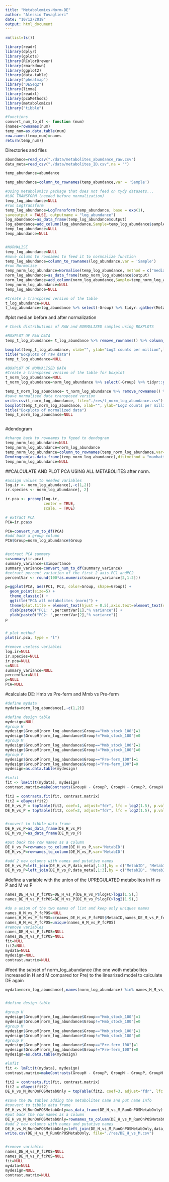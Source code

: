```yaml
---
title: "Metabolomics-Norm-DE"
author: "Alessio Tovaglieri"
date: "10/12/2018"
output: html_document
---
```

```r
rm(list=ls())

library(readr)
library(dplyr)
library(gplots)
library(RColorBrewer)
library(rmarkdown)
library(ggplot2)
library(data.table)
library("pheatmap")
library("DESeq2")
library(limma)
library(readxl)
library(pcaMethods)
library(metabolomics)
library("tibble")

#functions
convert_num_to_df <- function (num)
{names=rownames(num)
temp_num=as.data.table(num)
row.names(temp_num)=names
return(temp_num)}

```

Directories and files 


```r
abundance=read_csv("./data/metabolites_abundance_raw.csv")
data_meta=read_csv("./data/metabolites_ID.csv",na = "")

temp_abundance=abundance

temp_abundance=column_to_rownames(temp_abundance,var = 'Sample')

#Using metabolomics package that does not feed on tydy datasets...
#LOG TRANSFORM (needed before normalization)
temp_log_abundance=NULL
#run LogTransform
temp_log_abundance=LogTransform(temp_abundance, base = exp(1),
saveoutput = FALSE, outputname = "log_abundance")
log_abundance=as_data_frame(temp_log_abundance$output)
log_abundance=add_column(log_abundance,Sample=temp_log_abundance$samples,.before = 1)
temp_log_abundance=NULL
temp_abundance=NULL


#NORMALISE
temp_log_abundance=NULL
#move column to rownames to feed it to normnalize function
temp_log_abundance=column_to_rownames(log_abundance,var = 'Sample')
#run Normalise
temp_norm_log_abundance=Normalise(temp_log_abundance, method = c("median"), saveoutput = FALSE)
norm_log_abundance=as_data_frame(temp_norm_log_abundance$output)
norm_log_abundance=add_column(norm_log_abundance,Sample=temp_norm_log_abundance$samples,.before = 1)
temp_norm_log_abundance=NULL
temp_log_abundance=NULL

#Create a transposed version of the table 
t_log_abundance=NULL
t_log_abundance=log_abundance %>% select(-Group) %>% tidyr::gather(MetaID,valname,-Sample) %>% tidyr::spread(Sample,valname)


```
#plot median before and after normalization
```r

# Check distributions of RAW and NORMALIZED samples using BOXPLOTS

#BOXPLOT OF RAW DATA
temp_t_log_abundance= t_log_abundance %>% remove_rownames() %>% column_to_rownames("MetaID")

boxplot(temp_t_log_abundance, xlab="", ylab="Log2 counts per million",las=2,par(mar=c(8,8,4,2)),staplewex = 1)
title("Boxplots of raw data")
temp_t_log_abundance=NULL

#BOXPLOT OF NORMALISED DATA
#Create a transposed version of the table for boxplot
t_norm_log_abundance=NULL
t_norm_log_abundance=norm_log_abundance %>% select(-Group) %>% tidyr::gather(MetaID,valname,-Sample) %>% tidyr::spread(Sample,valname)

temp_t_norm_log_abundance= t_norm_log_abundance %>% remove_rownames() %>% column_to_rownames("MetaID")
#save normalised data transposed version
write.csv(t_norm_log_abundance, file="./res/t_norm_log_abundance.csv")
boxplot(temp_t_norm_log_abundance, xlab="", ylab="Log2 counts per million",las=2,par(mar=c(8,8,4,2)),staplewex = 1)
title("Boxplots of normalized data")
temp_t_norm_log_abundance=NULL



```






#dendogram
```r
#change back to rownames to fgeed to dendogram
temp_norm_log_abundance=NULL
temp_norm_log_abundance=norm_log_abundance
temp_norm_log_abundance=column_to_rownames(temp_norm_log_abundance,var='Sample')
Dendrogram(as.data.frame(temp_norm_log_abundance),distmethod = "manhattan", aggmethod = "ward", main = "Dendrogram all metab norm", cex = 0.4)
temp_norm_log_abundance=NULL
```


##CALCULATE AND PLOT PCA USING ALL METABOLITES after norm.

```r
#assign values to needed variables
log.ir <- norm_log_abundance[,-c(1,2)]
ir.species <- norm_log_abundance[, 2]

ir.pca <- prcomp(log.ir,
                 center = TRUE,
                 scale. = TRUE) 

# extract PCA
PCA=ir.pca$x

PCA=convert_num_to_df(PCA)
#add back a group column
PCA$Group=norm_log_abundance$Group


#extract PCA summary
s=summary(ir.pca)
summary_variance=s$importance
summary_variance=convert_num_to_df(summary_variance)
#extract percent variation of the first 2 axis PC1 andPC2
percentVar <- round(100*as.numeric(summary_variance[2,1:2]))

p=ggplot(PCA, aes(PC1, PC2, color=Group, shape=Group)) +
  geom_point(size=5) +
  theme_classic() +
  ggtitle("PCA all metabolites (norm)") +
  theme(plot.title = element_text(hjust = 0.5),axis.text=element_text(size=10),legend.text = element_text(size=10),legend.title = element_text(size=10), axis.title=element_text(size=10) )+
  xlab(paste0("PC1: ",percentVar[1],"% variance")) +
  ylab(paste0("PC2: ",percentVar[2],"% variance")) 
p


# plot method
plot(ir.pca, type = "l")

#remove useless variables
log.ir=NULL
ir.species=NULL
ir.pca=NULL
s=NULL
summary_variance=NULL
percentVar=NULL
p=NULL
PCA=NULL
```

#calculate DE: Hmb vs Pre-ferm and Mmb vs Pre-ferm 

```r

#define mydata
mydata=norm_log_abundance[,-c(1,2)]

#define design table
mydesign=NULL
#group H
mydesign$GroupH[norm_log_abundance$Group=="Hmb_stock_100"]=1
mydesign$GroupH[norm_log_abundance$Group!="Hmb_stock_100"]=0
#group M
mydesign$GroupM[norm_log_abundance$Group=="Mmb_stock_100"]=1
mydesign$GroupM[norm_log_abundance$Group!="Mmb_stock_100"]=0
#group P
mydesign$GroupP[norm_log_abundance$Group=="Pre-ferm_100"]=1
mydesign$GroupP[norm_log_abundance$Group!="Pre-ferm_100"]=0   
mydesign=as.data.table(mydesign)

#lmfit 
fit <- lmFit(t(mydata), mydesign)  
contrast.matrix=makeContrasts(GroupH - GroupP, GroupM - GroupP, GroupH - GroupM, levels = mydesign)

fit2 = contrasts.fit(fit, contrast.matrix)
fit2 = eBayes(fit2)
DE_H_vs_P = topTable(fit2, coef=1, adjust="fdr", lfc = log2(1.5), p.value = 0.05,number = 5073)
DE_M_vs_P = topTable(fit2, coef=2, adjust="fdr", lfc = log2(1.5), p.value = 0.05,number = 5073)


#convert to tibble data frame
DE_H_vs_P=as_data_frame(DE_H_vs_P)
DE_M_vs_P=as_data_frame(DE_M_vs_P)

#put back the row names as a column
DE_H_vs_P=rownames_to_column(DE_H_vs_P,var='MetabID')
DE_M_vs_P=rownames_to_column(DE_M_vs_P,var='MetabID')

#add 2 new columns with names and putative names
DE_H_vs_P=left_join(DE_H_vs_P,data_meta[,1:3],by = c("MetabID", "MetabID"))
DE_M_vs_P=left_join(DE_M_vs_P,data_meta[,1:3],by = c("MetabID", "MetabID"))


```

#define a variable with the union of the UPREGULATED metabolites in H vs P and M vs P

```r


names_DE_H_vs_P_fcPOS=DE_H_vs_P[DE_H_vs_P$logFC>log2(1.5),]
names_DE_M_vs_P_fcPOS=DE_M_vs_P[DE_M_vs_P$logFC>log2(1.5),]

#do a union of the two names of list and keep only uniques names
names_H_M_vs_P_fcPOS=NULL
names_H_M_vs_P_fcPOS=c(names_DE_H_vs_P_fcPOS$MetabID,names_DE_M_vs_P_fcPOS$MetabID)
names_H_M_vs_P_fcPOS=unique(names_H_M_vs_P_fcPOS)
#remove variables
names_DE_H_vs_P_fcPOS=NULL
names_DE_M_vs_P_fcPOS=NULL
fit=NULL
fit2=NULL
mydata=NULL
mydesign=NULL
contrast.matrix=NULL
```

#feed the subset of norm_log_abundance (the one woth metabolites increased in H and M compared tor Pre) to the linearized model to calculate DE again

```r

mydata=norm_log_abundance[,names(norm_log_abundance) %in% names_H_M_vs_P_fcPOS]


#define design table

#group H
mydesign$GroupH[norm_log_abundance$Group=="Hmb_stock_100"]=1
mydesign$GroupH[norm_log_abundance$Group!="Hmb_stock_100"]=0
#group M
mydesign$GroupM[norm_log_abundance$Group=="Mmb_stock_100"]=1
mydesign$GroupM[norm_log_abundance$Group!="Mmb_stock_100"]=0
#group P
mydesign$GroupP[norm_log_abundance$Group=="Pre-ferm_100"]=1
mydesign$GroupP[norm_log_abundance$Group!="Pre-ferm_100"]=0   
mydesign=as.data.table(mydesign)

#lmfit 
fit <- lmFit(t(mydata), mydesign)  
contrast.matrix=makeContrasts(GroupH - GroupP, GroupM - GroupP, GroupH - GroupM, levels = mydesign)

fit2 = contrasts.fit(fit, contrast.matrix)
fit2 = eBayes(fit2)
DE_H_vs_M_RunOnPOSMetabOnly = topTable(fit2, coef=3, adjust="fdr", lfc = log2(1.5), p.value = 0.05,number = 5073)

#save the DE tables adding the metabolites name and put name info
#convert to tibble data frame
DE_H_vs_M_RunOnPOSMetabOnly=as_data_frame(DE_H_vs_M_RunOnPOSMetabOnly)
#put back the row names as a column
DE_H_vs_M_RunOnPOSMetabOnly=rownames_to_column(DE_H_vs_M_RunOnPOSMetabOnly,var='MetabID')
#add 2 new columns with names and putative names
DE_H_vs_M_RunOnPOSMetabOnly=left_join(DE_H_vs_M_RunOnPOSMetabOnly,data_meta[,1:3],by = c("MetabID", "MetabID"))
write.csv(DE_H_vs_M_RunOnPOSMetabOnly, file="./res/DE_H_vs_M.csv")


#remove variables
names_DE_H_vs_P_fcPOS=NULL
names_DE_M_vs_P_fcPOS=NULL
fit=NULL
mydata=NULL
mydesign=NULL
contrast.matrix=NULL
```



